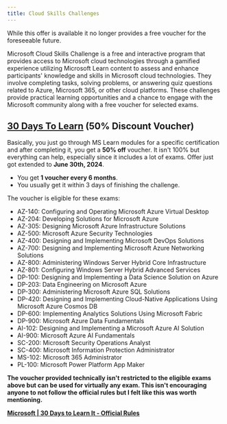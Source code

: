 ```yaml
---
title: Cloud Skills Challenges
---
```


<Aside type="danger" title="2024 July Update!">While this offer is available it no longer provides a free voucher for the foreseeable future.</Aside>

Microsoft Cloud Skills Challenge is a free and interactive program that provides access to Microsoft cloud technologies through a gamified experience utilizing Microsoft Learn content to assess and enhance participants' knowledge and skills in Microsoft cloud technologies. They involve completing tasks, solving problems, or answering quiz questions related to Azure, Microsoft 365, or other cloud platforms. These challenges provide practical learning opportunities and a chance to engage with the Microsoft community along with a free voucher for selected exams.

## [30 Days To Learn](https://developer.microsoft.com/offers/30-days-to-learn-it?WT.mc_id=studentamb_165290) (50% Discount Voucher) 

Basically, you just go through MS Learn modules for a specific certification and after completing it, you get a **50% off** voucher. It isn't 100% but everything can help, especially since it includes a lot of exams. Offer just got extended to **June 30th, 2024**.

- You get **1 voucher every 6 months**.
- You usually get it within 3 days of finishing the challenge.

The voucher is eligible for these exams:
- AZ-140: Configuring and Operating Microsoft Azure Virtual Desktop
- AZ-204: Developing Solutions for Microsoft Azure
- AZ-305: Designing Microsoft Azure Infrastructure Solutions
- AZ-500: Microsoft Azure Security Technologies
- AZ-400: Designing and Implementing Microsoft DevOps Solutions
- AZ-700: Designing and Implementing Microsoft Azure Networking Solutions
- AZ-800: Administering Windows Server Hybrid Core Infrastructure
- AZ-801: Configuring Windows Server Hybrid Advanced Services
- DP-100: Designing and Implementing a Data Science Solution on Azure
- DP-203: Data Engineering on Microsoft Azure
- DP-300: Administering Microsoft Azure SQL Solutions
- DP-420: Designing and Implementing Cloud-Native Applications Using Microsoft Azure Cosmos DB
- DP-600: Implementing Analytics Solutions Using Microsoft Fabric
- DP-900: Microsoft Azure Data Fundamentals
- AI-102: Designing and Implementing a Microsoft Azure AI Solution
- AI-900: Microsoft Azure AI Fundamentals
- SC-200: Microsoft Security Operations Analyst
- SC-400: Microsoft Information Protection Administrator
- MS-102: Microsoft 365 Administrator
- PL-100: Microsoft Power Platform App Maker

**The voucher provided technically isn't restricted to the eligible exams above but can be used for virtually any exam. This isn't encouraging anyone to not follow the official rules but I felt like this was worth mentioning.**

**[Microsoft | 30 Days to Learn It - Official Rules](https://developer.microsoft.com/offers/30-days-to-learn-it/official-rules?WT.mc_id=studentamb_165290#terms-and-conditions)**
